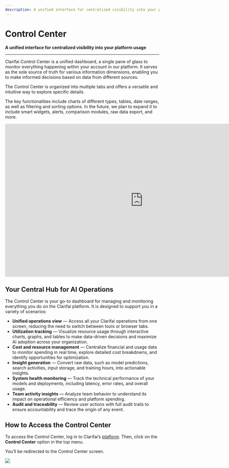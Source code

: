 ```yaml
---
description: A unified interface for centralized visibility into your platform usage
---
```


# Control Center

**A unified interface for centralized visibility into your platform usage**
<hr />

Clarifai Control Center is a unified dashboard, a single pane of glass to monitor everything happening within your account in our platform. It serves as the sole source of truth for various information dimensions, enabling you to make informed decisions based on data from different sources. 

The Control Center is organized into multiple tabs and offers a versatile and intuitive way to explore specific details.

The key functionalities include charts of different types, tables, date ranges, as well as filtering and sorting options. In the future, we plan to expand it to include smart widgets, alerts, comparison modules, raw data export, and more.

<div style={{ "position":"relative","width": "100%","overflow": "hidden","padding-top": "56.25%"}}>
<iframe width="900" height="500" style={{"position": "absolute","top": "0","left": "0","bottom": "0","right": "0","width": "100%","height": "100%",}} src="https://www.youtube.com/embed/9-yNRZsqWdM" frameborder="0" allow="accelerometer; autoplay; encrypted-media; gyroscope; picture-in-picture" allowfullscreen ></iframe>
</div>

## Your Central Hub for AI Operations

The Control Center is your go-to dashboard for managing and monitoring everything you do on the Clarifai platform. It is designed to support you in a variety of scenarios:

* **Unified operations view** — Access all your Clarifai operations from one screen, reducing the need to switch between tools or browser tabs.
* **Utilization tracking** — Visualize resource usage through interactive charts, graphs, and tables to make data-driven decisions and maximize AI adoption across your organization.
* **Cost and resource management** — Centralize financial and usage data to monitor spending in real time, explore detailed cost breakdowns, and identify opportunities for optimization.
* **Insight generation** — Convert raw data, such as model predictions, search activities, input storage, and training hours, into actionable insights.
* **System health monitoring** — Track the technical performance of your models and deployments, including latency, error rates, and overall usage.
* **Team activity insights** — Analyze team behavior to understand its impact on operational efficiency and platform spending.
* **Audit and traceability** — Review user actions with full audit trails to ensure accountability and trace the origin of any event.

## How to Access the Control Center

To access the Control Center, log in to Clarifai’s [platform](https://clarifai.com/explore).  Then, click on the **Control Center** option in the top menu. 

You’ll be redirected to the Control Center screen. 

![](/img/community/control-center/control_center_1.png)



<DocCardList items={useCurrentSidebarCategory().items}/>